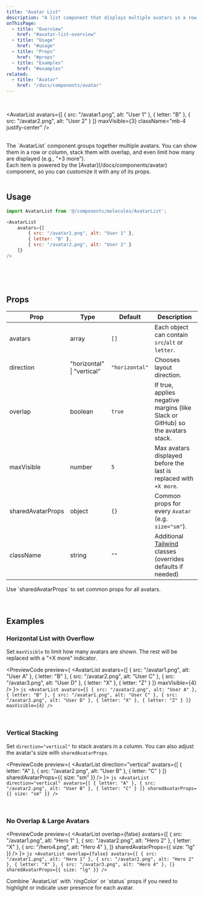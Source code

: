 ```yaml
---
title: "Avatar List"
description: "A list component that displays multiple avatars in a row or column, with optional overlap and max visibility."
onThisPage:
  - title: "Overview"
    href: "#avatar-list-overview"
  - title: "Usage"
    href: "#usage"
  - title: "Props"
    href: "#props"
  - title: "Examples"
    href: "#examples"
related:
  - title: "Avatar"
    href: "/docs/components/avatar"
---
```


<div id="avatar-list-overview" />

<br/>

<AvatarList
    avatars={[
        { src: "/avatar1.png", alt: "User 1" },
        { letter: "B" },
        { src: "/avatar2.png", alt: "User 2" }
    ]}
    maxVisible={3}
    className="mb-4 justify-center"
/>

<br/>

<div>
    The `AvatarList` component groups together multiple avatars. You can show them in a row or column, stack them with overlap,
    and even limit how many are displayed (e.g., "+3 more").
</div>

<Callout>
    Each item is powered by the [Avatar](/docs/components/avatar) component, so you can customize it with any of its props.
</Callout>

<br/>
<br/>
<Divider />
<div id="usage" />

## Usage

```js
import AvatarList from '@/components/molecules/AvatarList';

<AvatarList
    avatars={[
        { src: "/avatar1.png", alt: "User 1" },
        { letter: "B" },
        { src: "/avatar2.png", alt: "User 2" }
    ]}
/>
```

<br/>
<br/>
<br/>
<Divider />
<div id="props" />

## Props

| **Prop**          | **Type**                   | **Default**    | **Description**                                                                       |
|-------------------|----------------------------|----------------|---------------------------------------------------------------------------------------|
| avatars           | array                      | `[]`           | Each object can contain `src`/`alt` or `letter`.                                      |
| direction         | "horizontal" \| "vertical" | `"horizontal"` | Chooses layout direction.                                                             |
| overlap           | boolean                    | `true`         | If true, applies negative margins (like Slack or GitHub) so the avatars stack.        |
| maxVisible        | number                     | `5`            | Max avatars displayed before the last is replaced with `+X more`.                     |
| sharedAvatarProps | object                     | `{}`           | Common props for every `Avatar` (e.g. `size="sm"`).                                   |
| className         | string                     | `""`           | Additional [Tailwind](https://tailwindcss.com) classes (overrides defaults if needed) |

<Tip>
    Use `sharedAvatarProps` to set common props for all avatars.
</Tip>

<br/>
<br/>
<br/>
<Divider />
<div id="examples" />

## Examples

### Horizontal List with Overflow
Set `maxVisible` to limit how many avatars are shown. The rest will be replaced with a "+X more" indicator.

<PreviewCode preview={
    <AvatarList
        avatars={[
            { src: "/avatar1.png", alt: "User A" },
            { letter: "B" },
            { src: "/avatar2.png", alt: "User C" },
            { src: "/avatar3.png", alt: "User D" },
            { letter: "X" },
            { letter: "Z" }
        ]}
        maxVisible={4}
    />
}>
    ```js
    <AvatarList
        avatars={[
            { src: "/avatar2.png", alt: "User A" },
            { letter: "B" },
            { src: "/avatar1.png", alt: "User C" },
            { src: "/avatar3.png", alt: "User D" },
            { letter: "X" },
            { letter: "Z" }
        ]}
        maxVisible={4}
    />
    ```
</PreviewCode>

<br />

### Vertical Stacking
Set `direction="vertical"` to stack avatars in a column. You can also adjust the avatar's size with `sharedAvatarProps`.

<PreviewCode preview={
    <AvatarList
        direction="vertical"
        avatars={[
            { letter: "A" },
            { src: "/avatar2.png", alt: "User B" },
            { letter: "C" }
        ]}
        sharedAvatarProps={{ size: "sm" }}
    />
}>
    ```js
    <AvatarList
        direction="vertical"
        avatars={[
            { letter: "A" },
            { src: "/avatar2.png", alt: "User B" },
            { letter: "C" }
        ]}
        sharedAvatarProps={{ size: "sm" }}
    />
    ```
</PreviewCode>

<br />

### No Overlap & Large Avatars

<PreviewCode preview={
    <AvatarList
        overlap={false}
        avatars={[
            { src: "/avatar1.png", alt: "Hero 1" },
            { src: "/avatar2.png", alt: "Hero 2" },
            { letter: "X" },
            { src: "/hero4.png", alt: "Hero 4" },
        ]}
        sharedAvatarProps={{ size: "lg" }}
    />
}>
    ```js
    <AvatarList
        overlap={false}
        avatars={[
            { src: "/avatar1.png", alt: "Hero 1" },
            { src: "/avatar2.png", alt: "Hero 2" },
            { letter: "X" },
            { src: "/avatar3.png", alt: "Hero 4" },
        ]}
        sharedAvatarProps={{ size: "lg" }}
    />
    ```
</PreviewCode>

<Tip>
    Combine `AvatarList` with `ringColor` or `status` props if you need
    to highlight or indicate user presence for each avatar.
</Tip>

<br />
<br />
<br />
